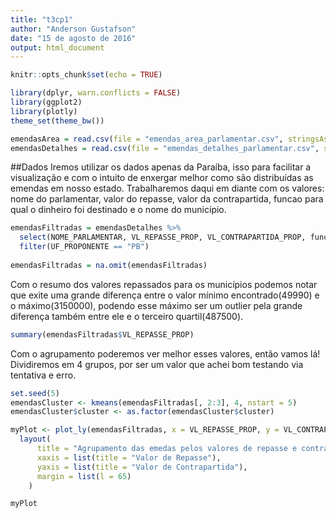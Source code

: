 ```yaml
---
title: "t3cp1"
author: "Anderson Gustafson"
date: "15 de agosto de 2016"
output: html_document
---
```


```r
knitr::opts_chunk$set(echo = TRUE)
```
```r
library(dplyr, warn.conflicts = FALSE)
library(ggplot2)
library(plotly)
theme_set(theme_bw())
```

```r
emendasArea = read.csv(file = "emendas_area_parlamentar.csv", stringsAsFactors = TRUE)
emendasDetalhes = read.csv(file = "emendas_detalhes_parlamentar.csv", stringsAsFactors = TRUE)
```
##Dados
Iremos utilizar os dados apenas da Paraíba, isso para facilitar a visualização e com o intuito de enxergar melhor como são distribuídas as emendas em nosso estado.
Trabalharemos daqui em diante com os valores: nome do parlamentar, valor do repasse, valor da contrapartida, funcao para qual o dinheiro foi destinado e o nome do município.

```r
emendasFiltradas = emendasDetalhes %>%
  select(NOME_PARLAMENTAR, VL_REPASSE_PROP, VL_CONTRAPARTIDA_PROP, funcao.imputada, UF_PROPONENTE, MUNIC_PROPONENTE) %>%
  filter(UF_PROPONENTE == "PB")
  
emendasFiltradas = na.omit(emendasFiltradas)
```
Com o resumo dos valores repassados para os municípios podemos notar que exite uma grande diferença entre o valor mínimo encontrado(49990) e o máximo(3150000), podendo esse máximo ser um outlier pela grande diferença também entre ele e o terceiro quartil(487500).

```r
summary(emendasFiltradas$VL_REPASSE_PROP)
```

Com o agrupamento poderemos ver melhor esses valores, então vamos lá!
Dividiremos em 4 grupos, por ser um valor que achei bom testando via tentativa e erro. 
```r
set.seed(5)
emendasCluster <- kmeans(emendasFiltradas[, 2:3], 4, nstart = 5)
emendasCluster$cluster <- as.factor(emendasCluster$cluster)

myPlot <- plot_ly(emendasFiltradas, x = VL_REPASSE_PROP, y = VL_CONTRAPARTIDA_PROP, text = paste("Parlamentar: ", NOME_PARLAMENTAR, "\nMunicípio: ", MUNIC_PROPONENTE, "Repasse: ", VL_REPASSE_PROP, "Contrapartida: ", VL_CONTRAPARTIDA_PROP), name = "nome", mode = "markers", group = emendasCluster$cluster) %>%
  layout(
      title = "Agrupamento das emedas pelos valores de repasse e contrapartida",
      xaxis = list(title = "Valor de Repasse"),
      yaxis = list(title = "Valor de Contrapartida"),
      margin = list(l = 65)
    )

myPlot 
```

